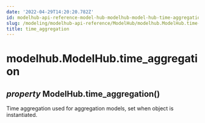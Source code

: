 ```yaml
---
date: '2022-04-29T14:20:20.782Z'
id: modelhub-api-reference-model-hub-modelhub-model-hub-time-aggregation
slug: /modeling/modelhub-api-reference/ModelHub/modelhub.ModelHub.time-aggregation/
title: time_aggregation
---
```


# modelhub.ModelHub.time_aggregation

<div>
<h2 class="signature-class"><span class="type-annotation"><em>property</em></span> <span class="additional-name">ModelHub.</span><span class="name">time_aggregation(</span>)</h2>


<div class="content">

Time aggregation used for aggregation models, set when object is instantiated.


</div>

</div>
